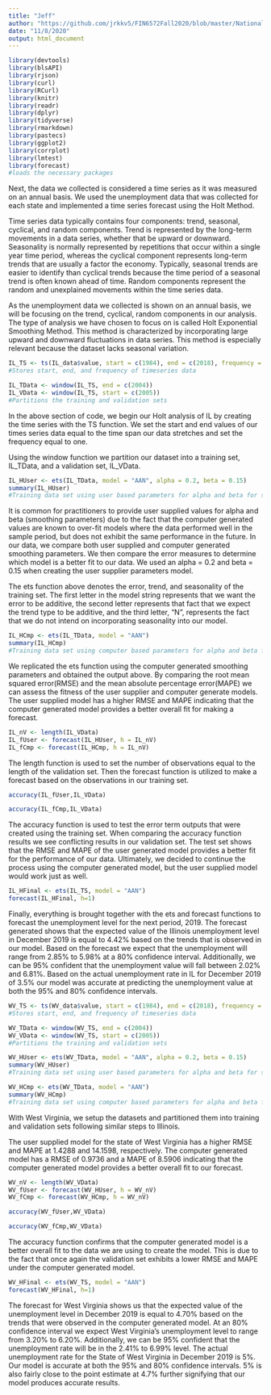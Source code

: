 ```yaml
---
title: "Jeff"
author: "https://github.com/jrkkv5/FIN6572Fall2020/blob/master/National%20Debt/importNationalDebt.Rmd"
date: "11/8/2020"
output: html_document
---
```

```r
library(devtools)
library(blsAPI)
library(rjson)
library(curl)
library(RCurl)
library(knitr)
library(readr)
library(dplyr)
library(tidyverse)
library(rmarkdown)
library(pastecs)
library(ggplot2)
library(corrplot)
library(lmtest)
library(forecast)
#loads the necessary packages

```


Next, the data we collected is considered a time series as it was measured on an annual basis.  We used the unemployment data that was collected for each state and implemented a time series forecast using the Holt Method.  

Time series data typically contains four components: trend, seasonal, cyclical, and random components.  Trend is represented by the long-term movements in a data series, whether that be upward or downward.  Seasonality is normally represented by repetitions that occur within a single year time period, whereas the cyclical component represents long-term trends that are usually a factor the economy.  Typically, seasonal trends are easier to identify than cyclical trends because the time period of a seasonal trend is often known ahead of time.  Random components represent the random and unexplained movements within the time series data.

As the unemployment data we collected is shown on an annual basis, we will be focusing on the trend, cyclical, random components in our analysis.  The type of analysis we have chosen to focus on is called Holt Exponential Smoothing Method.  This method is characterized by incorporating large upward and downward fluctuations in data series.  This method is especially relevant because the dataset lacks seasonal variation.  

```r

IL_TS <- ts(IL_data$value, start = c(1984), end = c(2018), frequency = 1)
#Stores start, end, and frequency of timeseries data

IL_TData <- window(IL_TS, end = c(2004))
IL_VData <- window(IL_TS, start = c(2005))
#Partitions the training and validation sets
```
In the above section of code, we begin our Holt analysis of IL by creating the time series with the TS function.  We set the start and end values of our times series data equal to the time span our data stretches and set the frequency equal to one.

Using the window function we partition our dataset into a training set, IL_TData, and a validation set, IL_VData.

```r
IL_HUser <- ets(IL_TData, model = "AAN", alpha = 0.2, beta = 0.15)
summary(IL_HUser)
#Training data set using user based parameters for alpha and beta for smoothing.
```
It is common for practitioners to provide user supplied values for alpha and beta (smoothing parameters) due to the fact that the computer generated values are known to over-fit models where the data performed well in the sample period, but does not exhibit the same performance in the future.  In our data, we compare both user supplied and computer generated smoothing parameters.  We then compare the error measures to determine which model is a better fit to our data.  We used an alpha = 0.2 and beta = 0.15 when creating the user supplier parameters model.

The ets function above denotes the error, trend, and seasonality of the training set. The first letter in the model string represents that we want the error to be additive, the second letter represents that fact that we expect the trend type to be additive, and the third letter, "N", represents the fact that we do not intend on incorporating seasonality into our model.


```r
IL_HCmp <- ets(IL_TData, model = "AAN")
summary(IL_HCmp)
#Training data set using computer based parameters for alpha and beta for smoothing.
```
We replicated the ets function using the computer generated smoothing parameters and obtained the output above. By comparing the root mean squared error(RMSE) and the mean absolute percentage error(MAPE) we can assess the fitness of the user supplier and computer generate models.  The user supplied model has a higher RMSE and MAPE indicating that the computer generated model provides a better overall fit for making a forecast. 

```r
IL_nV <- length(IL_VData)
IL_fUser <- forecast(IL_HUser, h = IL_nV)
IL_fCmp <- forecast(IL_HCmp, h = IL_nV)
```
The length function is used to set the number of observations equal to the length of the validation set.
Then the forecast function is utilized to make a forecast based on the observations in our training set.

```r
accuracy(IL_fUser,IL_VData)
```
```r
accuracy(IL_fCmp,IL_VData)
```
The accuracy function is used to test the error term outputs that were created using the training set.  When comparing the accuracy function results we see conflicting results in our validation set.  The test set shows that the RMSE and MAPE of the user generated model provides a better fit for the performance of our data.  Ultimately, we decided to continue the process using the computer generated model, but the user supplied model would work just as well.
  
``` r
IL_HFinal <- ets(IL_TS, model = "AAN")
forecast(IL_HFinal, h=1)
```
Finally, everything is brought together with the ets and forecast functions to forecast the unemployment level for the next period, 2019. The forecast generated shows that the expected value of the Illinois unemployment level in December 2019 is equal to 4.42% based on the trends that is observed in our model.  Based on the forecast we expect that the unemployment will range from 2.85% to 5.98% at a 80% confidence interval.  Additionally, we can be 95% confident that the unemployment value will fall between 2.02% and 6.81%. Based on the actual unemployment rate in IL for December 2019 of 3.5% our model was accurate at predicting the unemployment value at both the 95% and 80% confidence intervals.


```r

WV_TS <- ts(WV_data$value, start = c(1984), end = c(2018), frequency = 1)
#Stores start, end, and frequency of timeseries data

WV_TData <- window(WV_TS, end = c(2004))
WV_VData <- window(WV_TS, start = c(2005))
#Partitions the training and validation sets
```
```r
WV_HUser <- ets(WV_TData, model = "AAN", alpha = 0.2, beta = 0.15)
summary(WV_HUser)
#Training data set using user based parameters for alpha and beta for smoothing.
```
```r
WV_HCmp <- ets(WV_TData, model = "AAN")
summary(WV_HCmp)
#Training data set using computer based parameters for alpha and beta for smoothing.
```
With West Virginia, we setup the datasets and partitioned them into training and validation sets following similar steps to Illinois.

The user supplied model for the state of West Virginia has a higher RMSE and MAPE at 1.4288 and 14.1598, respectively. The computer generated model has a RMSE of 0.9736 and a MAPE of 8.5906 indicating that the computer generated model provides a better overall fit to our forecast. 

```r
WV_nV <- length(WV_VData)
WV_fUser <- forecast(WV_HUser, h = WV_nV)
WV_fCmp <- forecast(WV_HCmp, h = WV_nV)
```
```r
accuracy(WV_fUser,WV_VData)
```
```r
accuracy(WV_fCmp,WV_VData)
```

The accuracy function confirms that the computer generated model is a better overall fit to the data we are using to create the model.  This is due to the fact that once again the validation set exhibits a lower RMSE and MAPE under the computer generated model.

``` r
WV_HFinal <- ets(WV_TS, model = "AAN")
forecast(WV_HFinal, h=1)
```

The forecast for West Virginia shows us that the expected value of the unemployment level in December 2019 is equal to 4.70% based on the trends that were observed in the computer generated model. At an 80% confidence interval we expect West Virginia's unemployment level to range from 3.20% to 6.20%.  Additionally, we can be 95% confident that the unemployment rate will be in the 2.41% to 6.99% level. The actual unemployment rate for the State of West Virginia in December 2019 is 5%. Our model is accurate at both the 95% and 80% confidence intervals.  5% is also fairly close to the point estimate at 4.7% further signifying that our model produces accurate results.